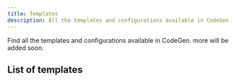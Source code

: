 ```yaml
---
title: Templates
description: All the templates and configurations available in CodeGen.
---
```



Find all the templates and configurations available in CodeGen. more will be added soon.

## List of templates

<TemplatesList />

